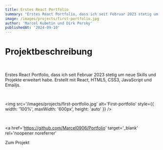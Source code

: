 ```yaml
---
title: Erstes React Portfolio
summary: "Erstes React Portfolio, dass ich seit Februar 2023 stetig um neue Skills und Projekte erweitert habe"
image: /images/projects/first-portfolio.jpg
author: 'Marcel Kubetin und Dirk Persky'
publishedAt: '2024-09-10'
---
```


# Projektbeschreibung

<br />

Erstes React Portfolio, dass ich seit Februar 2023 stetig um neue Skills und Projekte erweitert habe. Erstellt mit React, HTML5, CSS3, JavaScript und Emailjs.

<br />

<img
  src='/images/projects/first-portfolio.jpg'
  alt='First-portfolio'
  style={{ width: '100%', maxWidth: '600px', height: 'auto' }}
/>

<br />

<a
  href='https://github.com/Marcel0906/Portfolio'
  target='_blank'
  rel='noopener noreferrer'
>
  Zum Projekt
</a>

